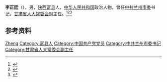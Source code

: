 '''李正廷'''（{{bd|1911年|8月|2003年|4月25日}}），男，[[陕西|陕西]][[富县|富县]]人，[[中华人民共和国|中华人民共和国]]政治人物，曾任[[中共兰州市委|中共兰州市委]]书记，[[甘肃省人大常委会|甘肃省人大常委会]]副主任。<ref>{{cite book|title=中囯人名大辞典·当代人物卷|author=廖盖隆等编|year=1990|publisher=上海辞书出版社|location=上海|page=}}</ref><ref>{{Cite book|title=甘肃大辞典|author=郭方忠, 张克复, 吕靖华主编|publisher=甘肃文化出版社|year=2000|isbn=|location=兰州|pages=}}</ref><ref>{{Cite book|title=中华人民共和国职官志|author=何虎生, 李耀东, 向常福主编|publisher=中国社会出版社|year=2003|isbn=9787800883934|location=北京|pages=}}</ref>

== 参考资料 ==
{{reflist}}

{{中国人物小作品}}

{{Authority control}}
{{DEFAULTSORT:Li李}}
[[Category:李姓|Zheng]]
[[Category:富县人|Category:富县人]]
[[Category:中国共产党党员|Category:中国共产党党员]]
[[Category:中共兰州市委书记|Category:中共兰州市委书记]]
[[Category:甘肃省人大常委会副主任|Category:甘肃省人大常委会副主任]]
